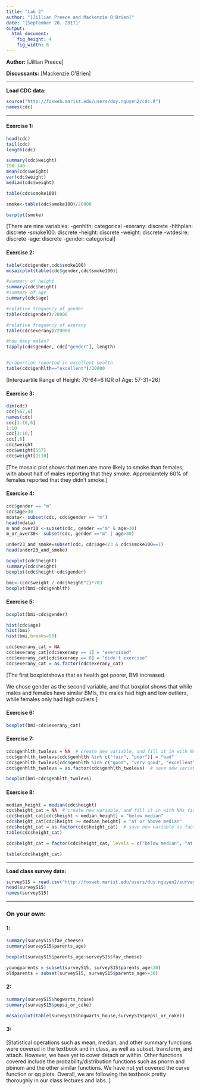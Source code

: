 ```yaml
---
title: "Lab 2"
author: "[Jillian Preece and Mackenzie O'Brien]"
date: "[September 20, 2017]"
output:
  html_document:
    fig_height: 4
    fig_width: 6
---
```


**Author:** [Jillian Preece]

**Discussants:** [Mackenzie O'Brien]

* * *

**Load CDC data:**
```r
source("http://foxweb.marist.edu/users/duy.nguyen2/cdc.R")
names(cdc)
```

* * *

#### Exercise 1: 
```r
head(cdc)
tail(cdc)
length(cdc)

summary(cdc$weight)
190-140
mean(cdc$weight)
var(cdc$weight)
median(cdc$weight)

table(cdc$smoke100)

smoke<-table(cdc$smoke100)/20000

barplot(smoke)
```
[There are nine variables:
-genhlth: categorical
-exerany: discrete
-hlthplan: discrete
-smoke100: discrete
-height: discrete
-weight: discrete
-wtdesire: discrete
-age: discrete
-gender: categorical]

#### Exercise 2:
```r
table(cdc$gender,cdc$smoke100)
mosaicplot(table(cdc$gender,cdc$smoke100))

#summary of height
summary(cdc$height)
#summary of age
summary(cdc$age)

#relative frequency of gender
table(cdc$gender)/20000

#relative frequency of exerany
table(cdc$exerany)/20000

#how many males?
tapply(cdc$gender, cdc["gender"], length)


#proportion reported in excellent health
table(cdc$genhlth=="excellent")/20000
```
[Interquartile Range of Height: 70-64=6
IQR of Age: 57-31=26]


#### Exercise 3:
```r
dim(cdc)
cdc[567,6]
names(cdc)
cdc[1:10,6]
1:10
cdc[1:10,]
cdc[,6]
cdc$weight
cdc$weight[567]
cdc$weight[1:10]

```
[The mosaic plot shows that men are more likely to smoke than females, with about half of males reporting that they smoke. Approxiamtely 60% of females reported that they didn't smoke.]


#### Exercise 4:
```r
cdc$gender == "m"
cdc$age>30
mdata<- subset(cdc, cdc$gender == "m")
head(mdata)
m_and_over30 <-subset(cdc, gender =="m" & age>30)
m_or_over30<- subset(cdc, gender =="m" | age>30)

under23_and_smoke=subset(cdc, cdc$age<23 & cdc$smoke100==1)
head(under23_and_smoke)

boxplot(cdc$height)
summary(cdc$height)
boxplot(cdc$height~cdc$gender)

bmi<-(cdc$weight / cdc$height^2)*703
boxplot(bmi~cdc$genhlth)
```


#### Exercise 5:
```r
boxplot(bmi~cdc$gender)

hist(cdc$age)
hist(bmi)
hist(bmi,breaks=50)

cdc$exerany_cat = NA
cdc$exerany_cat[cdc$exerany == 1] = "exercised"
cdc$exerany_cat[cdc$exerany == 0] = "didn't exercise"
cdc$exerany_cat = as.factor(cdc$exerany_cat)

```
[The first boxplotshows that as health got poorer, BMI increased.

We chose gender as the second variable, and that boxplot shows that while males and females have similar BMIs, the males had high and low outliers, while females only had high outliers.]

#### Exercise 6:
```r
boxplot(bmi~cdc$exerany_cat)
```


#### Exercise 7:
```r
cdc$genhlth_twolevs = NA  # create new variable, and fill it in with NAs first
cdc$genhlth_twolevs[cdc$genhlth %in% c("fair", "poor")] = "bad"
cdc$genhlth_twolevs[cdc$genhlth %in% c("good", "very good", "excellent")] = "better"
cdc$genhlth_twolevs = as.factor(cdc$genhlth_twolevs)  # save new variable as factor

boxplot(bmi~cdc$genhlth_twolevs)
```



#### Exercise 8:
```r
median_height = median(cdc$height)
cdc$height_cat = NA  # create new variable, and fill it in with NAs first
cdc$height_cat[cdc$height < median_height] = "below median"
cdc$height_cat[cdc$height >= median_height] = "at or above median"
cdc$height_cat = as.factor(cdc$height_cat)  # save new variable as factor
table(cdc$height_cat)

cdc$height_cat = factor(cdc$height_cat, levels = c("below median", "at or above median"))

table(cdc$height_cat)


```

* * *

**Load class survey data:**
```r
surveyS15 = read.csv("http://foxweb.marist.edu/users/duy.nguyen2/surveyS15.csv")
head(surveyS15)
names(surveyS15)
```

* * *
### On your own:


#### 1:
```r
summary(surveyS15$fav_cheese)
summary(surveyS15$parents_age)

boxplot(surveyS15$parents_age~surveyS15$fav_cheese)

youngparents = subset(surveyS15, surveyS15$parents_age<30)
oldparents = subset(surveyS15, surveyS15$parents_age>=30)
```



#### 2:
```r
summary(surveyS15$hogwarts_house)
summary(surveyS15$pepsi_or_coke)

mosaicplot(table(surveyS15$hogwarts_house,surveyS15$pepsi_or_coke))


```


#### 3: 
[Statistical operations such as mean, median, and other summary functions were covered in the textbook and in class, as well as subset, transform, and attach. However, we have yet to cover detach or within. Other functions covered include the probability/distribution functions such as pnorm and pbinom and the other similar functions. We have not yet covered the curve function or qq plots. Overall, we are following the textbook pretty thoroughly in our class lectures and labs. ]



